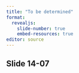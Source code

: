 ```yaml
---
title: "To be determined"
format: 
  revealjs:
    slide-number: true
    embed-resources: true
editor: source
---
```


## Slide 14-07

::: notes

:::

